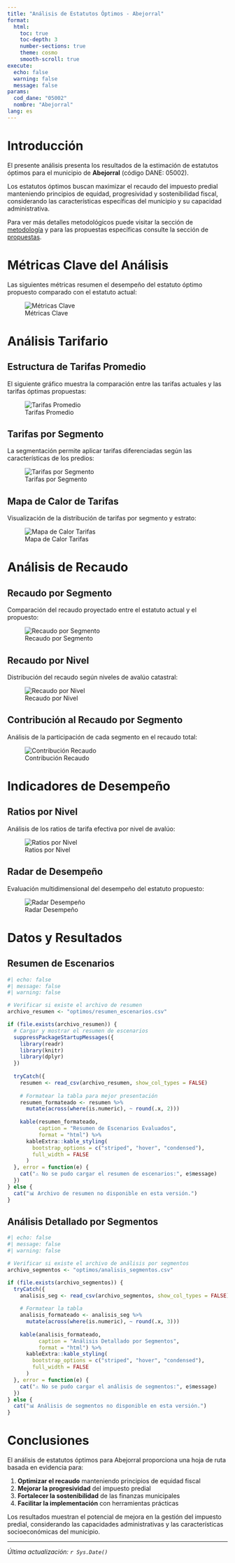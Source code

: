 ```yaml
---
title: "Análisis de Estatutos Óptimos - Abejorral"
format: 
  html:
    toc: true
    toc-depth: 3
    number-sections: true
    theme: cosmo
    smooth-scroll: true
execute:
  echo: false
  warning: false
  message: false
params:
  cod_dane: "05002"
  nombre: "Abejorral"
lang: es
---
```


# Introducción

El presente análisis presenta los resultados de la estimación de estatutos óptimos para el municipio de **Abejorral** (código DANE: 05002). 

Los estatutos óptimos buscan maximizar el recaudo del impuesto predial manteniendo principios de equidad, progresividad y sostenibilidad fiscal, considerando las características específicas del municipio y su capacidad administrativa.

Para ver más detalles metodológicos puede visitar la sección de [metodología](optimo_metodologia.qmd) y para las propuestas específicas consulte la sección de [propuestas](optimo_propuesta.qmd).

# Métricas Clave del Análisis

Las siguientes métricas resumen el desempeño del estatuto óptimo propuesto comparado con el estatuto actual:

![Métricas Clave](optimos/05002/metricas_clave.png)

# Análisis Tarifario

## Estructura de Tarifas Promedio

El siguiente gráfico muestra la comparación entre las tarifas actuales y las tarifas óptimas propuestas:

![Tarifas Promedio](optimos/05002/tarifas_promedio.png)

## Tarifas por Segmento

La segmentación permite aplicar tarifas diferenciadas según las características de los predios:

![Tarifas por Segmento](optimos/05002/tarifas_por_segmento.png)

## Mapa de Calor de Tarifas

Visualización de la distribución de tarifas por segmento y estrato:

![Mapa de Calor Tarifas](optimos/heatmap_tarifas_segmento.png)

# Análisis de Recaudo

## Recaudo por Segmento

Comparación del recaudo proyectado entre el estatuto actual y el propuesto:

![Recaudo por Segmento](optimos/recaudo_por_segmento.png)

## Recaudo por Nivel

Distribución del recaudo según niveles de avalúo catastral:

![Recaudo por Nivel](optimos/recaudo_por_nivel.png)

## Contribución al Recaudo por Segmento

Análisis de la participación de cada segmento en el recaudo total:

![Contribución Recaudo](optimos/contribucion_recaudo_segmento.png)

# Indicadores de Desempeño

## Ratios por Nivel

Análisis de los ratios de tarifa efectiva por nivel de avalúo:

![Ratios por Nivel](optimos/ratios_por_nivel.png)

## Radar de Desempeño

Evaluación multidimensional del desempeño del estatuto propuesto:

![Radar Desempeño](optimos/radar_desempeno.png)

# Datos y Resultados

## Resumen de Escenarios

```r
#| echo: false
#| message: false
#| warning: false

# Verificar si existe el archivo de resumen
archivo_resumen <- "optimos/resumen_escenarios.csv"

if (file.exists(archivo_resumen)) {
  # Cargar y mostrar el resumen de escenarios
  suppressPackageStartupMessages({
    library(readr)
    library(knitr)
    library(dplyr)
  })
  
  tryCatch({
    resumen <- read_csv(archivo_resumen, show_col_types = FALSE)
    
    # Formatear la tabla para mejor presentación
    resumen_formateado <- resumen %>%
      mutate(across(where(is.numeric), ~ round(.x, 2)))
    
    kable(resumen_formateado, 
          caption = "Resumen de Escenarios Evaluados",
          format = "html") %>%
      kableExtra::kable_styling(
        bootstrap_options = c("striped", "hover", "condensed"),
        full_width = FALSE
      )
  }, error = function(e) {
    cat("⚠️ No se pudo cargar el resumen de escenarios:", e$message)
  })
} else {
  cat("📊 Archivo de resumen no disponible en esta versión.")
}
```

## Análisis Detallado por Segmentos

```r
#| echo: false
#| message: false
#| warning: false

# Verificar si existe el archivo de análisis por segmentos
archivo_segmentos <- "optimos/analisis_segmentos.csv"

if (file.exists(archivo_segmentos)) {
  tryCatch({
    analisis_seg <- read_csv(archivo_segmentos, show_col_types = FALSE)
    
    # Formatear la tabla
    analisis_formateado <- analisis_seg %>%
      mutate(across(where(is.numeric), ~ round(.x, 3)))
    
    kable(analisis_formateado, 
          caption = "Análisis Detallado por Segmentos",
          format = "html") %>%
      kableExtra::kable_styling(
        bootstrap_options = c("striped", "hover", "condensed"),
        full_width = FALSE
      )
  }, error = function(e) {
    cat("⚠️ No se pudo cargar el análisis de segmentos:", e$message)
  })
} else {
  cat("📊 Análisis de segmentos no disponible en esta versión.")
}
```

# Conclusiones

El análisis de estatutos óptimos para Abejorral proporciona una hoja de ruta basada en evidencia para:

1. **Optimizar el recaudo** manteniendo principios de equidad fiscal
2. **Mejorar la progresividad** del impuesto predial
3. **Fortalecer la sostenibilidad** de las finanzas municipales
4. **Facilitar la implementación** con herramientas prácticas

Los resultados muestran el potencial de mejora en la gestión del impuesto predial, considerando las capacidades administrativas y las características socioeconómicas del municipio.

---

*Última actualización: `r Sys.Date()`*
